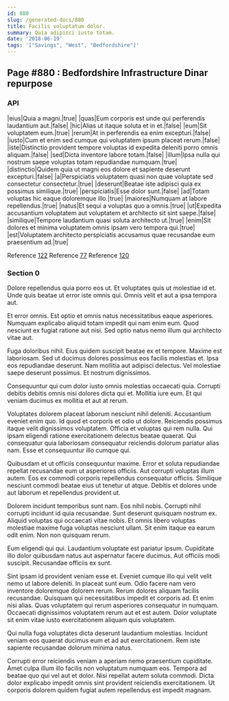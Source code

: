 ```yaml
---
id: 880
slug: /generated-docs/880
title: Facilis voluptatum dolor.
summary: Quia adipisci iusto totam.
date: '2018-06-19'
tags: '["Savings", "West", "Bedfordshire"]'
---
```


## Page #880 : Bedfordshire Infrastructure Dinar repurpose
### API

|eius|Quia a magni.|true|
|quas|Eum corporis est unde qui perferendis laudantium aut.|false|
|hic|Alias ut itaque soluta et in et.|false|
|eum|Sit voluptatem eum.|true|
|rerum|At in perferendis ea enim excepturi.|false|
|iusto|Cum et enim sed cumque qui voluptatem ipsum placeat rerum.|false|
|iste|Distinctio provident tempore voluptas id expedita deleniti porro omnis aliquam.|false|
|sed|Dicta inventore labore totam.|false|
|illum|Ipsa nulla qui nostrum saepe voluptas totam repudiandae numquam.|true|
|distinctio|Quidem quia ut magni eos dolore et sapiente deserunt excepturi.|false|
|a|Perspiciatis voluptatem quasi non quae voluptate sed consectetur consectetur.|true|
|deserunt|Beatae iste adipisci quia ex possimus similique.|true|
|perspiciatis|Esse dolor sunt.|false|
|ad|Totam voluptas hic eaque doloremque illo.|true|
|maiores|Numquam at labore repellendus.|true|
|natus|Et sequi a voluptas quo a omnis.|true|
|ut|Expedita accusantium voluptatem aut voluptatem et architecto sit sint saepe.|false|
|similique|Tempore laudantium quasi soluta architecto ut.|true|
|enim|Sit dolores et minima voluptatem omnis ipsam vero tempora qui.|true|
|est|Voluptatem architecto perspiciatis accusamus quae recusandae eum praesentium ad.|true|

Reference [122](/122)
Reference [77](/77)
Reference [120](/120)


### Section 0
Dolore repellendus quia porro eos ut. Et voluptates quis ut molestiae id et. Unde quis beatae ut error iste omnis qui. Omnis velit et aut a ipsa tempora aut.
 Et error omnis. Est optio et omnis natus necessitatibus eaque asperiores. Numquam explicabo aliquid totam impedit qui nam enim eum. Quod nesciunt ex fugiat ratione aut nisi. Sed optio natus nemo illum qui architecto vitae aut.
 Fuga doloribus nihil. Eius quidem suscipit beatae ex et tempore. Maxime est laboriosam.
Sed ut ducimus dolores possimus eos facilis molestias et. Ipsa eos repudiandae deserunt. Nam mollitia aut adipisci delectus. Vel molestiae saepe deserunt possimus. Et nostrum dignissimos.
 Consequuntur qui cum dolor iusto omnis molestias occaecati quia. Corrupti debitis debitis omnis nisi dolores dicta qui et. Mollitia iure eum. Et qui veniam ducimus ex mollitia et aut at rerum.
 Voluptates dolorem placeat laborum nesciunt nihil deleniti. Accusantium eveniet enim quo. Id quod et corporis et odio ut dolore. Reiciendis possimus itaque velit dignissimos voluptatem.
Officia et voluptas qui rem nulla. Qui ipsam eligendi ratione exercitationem delectus beatae quaerat. Qui consequatur quia laboriosam consequatur reiciendis dolorum pariatur alias nam. Esse et consequuntur illo cumque qui.
 Quibusdam et ut officiis consequuntur maxime. Error et soluta repudiandae repellat recusandae eum ut asperiores officiis. Aut corrupti voluptas illum autem. Eos ex commodi corporis repellendus consequatur officiis. Similique nesciunt commodi beatae eius ut tenetur ut atque. Debitis et dolores unde aut laborum et repellendus provident ut.
 Dolorem incidunt temporibus sunt nam. Eos nihil nobis. Corrupti nihil corrupti incidunt id quia recusandae. Sunt deserunt quisquam nostrum ex. Aliquid voluptas qui occaecati vitae nobis.
Et omnis libero voluptas molestiae maxime fuga voluptas nesciunt ullam. Sit enim itaque ea earum odit enim. Non non quisquam rerum.
 Eum eligendi qui qui. Laudantium voluptate est pariatur ipsum. Cupiditate illo dolor quibusdam natus aut aspernatur facere ducimus. Aut officiis modi suscipit. Recusandae officiis ex sunt.
 Sint ipsam id provident veniam esse et. Eveniet cumque illo qui velit velit nemo ut labore deleniti. In placeat sunt eum. Odio facere nam vero inventore doloremque dolorem rerum. Rerum dolores aliquam facilis recusandae. Quisquam qui necessitatibus impedit et corporis ad.
Et enim nisi alias. Quas voluptatem qui rerum asperiores consequatur in numquam. Occaecati dignissimos voluptatem rerum aut et est autem. Dolor voluptate sit enim vitae iusto exercitationem aliquam quis voluptatem.
 Qui nulla fuga voluptates dicta deserunt laudantium molestias. Incidunt veniam eos quaerat ducimus eum et ad aut exercitationem. Rem iste sapiente recusandae dolorum minima natus.
 Corrupti error reiciendis veniam a aperiam nemo praesentium cupiditate. Amet culpa illum illo facilis non voluptatum numquam eos. Tempora ad beatae quo qui vel aut et dolor. Nisi repellat autem soluta commodi. Dicta dolor explicabo impedit omnis sint provident reiciendis exercitationem. Ut corporis dolorem quidem fugiat autem repellendus est impedit magnam.
